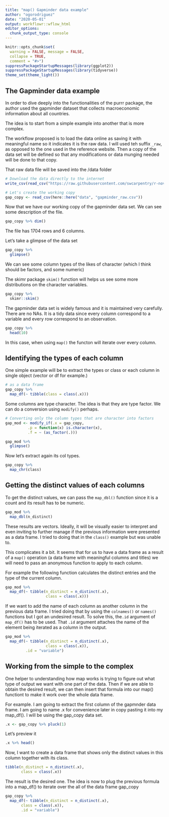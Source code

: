 ```yaml
---
title: "map() Gapminder data example"
author: "ogorodriguez"
date: "2020-05-01"
output: workflowr::wflow_html
editor_options:
  chunk_output_type: console
---
```



```r
knitr::opts_chunk$set(
  warning = FALSE, message = FALSE,
  collapse = TRUE,
  comment = "#>")
suppressPackageStartupMessages(library(ggplot2))
suppressPackageStartupMessages(library(tidyverse))
theme_set(theme_light())
```


## The Gapminder data example

In order to dive deeply into the functionalities of the purrr package, the author used the gapminder dataset that collects macroeconomic information about all countries.

The idea is to start from a simple example into another that is more complex.  

The workflow proposed is to load the data online as saving it with meaningful name so it indicates it is the raw data.  I will used teh suffix `_raw`, as opposed to the one used in the reference website.  Then a copy of the data set will be defined so that any modifications or data munging needed will be done to that copy.

That raw data file will be saved into the /data folder


```r
# Download the data directly to the internet
write_csv(read_csv("https://raw.githubusercontent.com/swcarpentry/r-novice-gapminder/gh-pages/_episodes_rmd/data/gapminder-FiveYearData.csv"), here::here("data", "gapminder_raw.csv")) 
```

```r
# Let's create the working copy
gap_copy <- read_csv(here::here("data", "gapminder_raw.csv"))
```

Now that we have our working copy of the gapminder data set.  We can see some description of the file. 

```r
gap_copy %>% dim()
```

The file has 1704 rows and 6 columns.

Let's take a glimpse of the data set

```r
gap_copy %>% 
  glimpse()
```


We can see some column types of the likes of character (which I think should be factors, and some numeric)

The skimr package `skim()` function will helps us see some more distributions on the character variables.

```r
gap_copy %>% 
  skimr::skim()
```

The gapminder data set is widely famous and it is maintained very carefully.  There are no NAs.  It is a tidy data since every column correspond to a variable and every row correspond to an observation.

```r
gap_copy %>% 
  head(10)
```

In this case, when using `map()` the functon will iterate over every column.  

## Identifying the types of each column

One simple example will be to extract the types or class or each column in single object (vector or df for example.)

```r
# as a data frame
gap_copy %>% 
  map_df(~ tibble(class = class(.x)))
```

Some columns are type character.  The idea is that they are type factor.  We can do a conversion using `modify()` perhaps.

          
```r
# Converting only the column types that are character into factors
gap_mod <- modify_if(.x = gap_copy,
          .p = function(x) is.character(x),
          .f = ~ (as_factor(.))) 
```

```r
gap_mod %>% 
  glimpse()
```

Now let's extract again its col types.

```r
gap_copy %>% 
  map_chr(class)
```

## Getting the distinct values of each columns

To get the distinct values, we can pass the `map_dbl()` function since it is a count and its result has to be numeric.

```r
gap_mod %>% 
  map_dbl(n_distinct)
```

These results are vectors.  Ideally, it will be visually easier to interpret and even inviting to further manage if the previous information were presented as a data frame.  I tried to doing that in the `class()` example but was unable to.

This complicates it a bit.  It seems that for us to have a data frame as a result of a `map()` operation (a data frame with meaningful columns and titles) we will need to pass an anonymous function to apply to each column.

For example the following function calculates the distinct entries and the type of the current column.

```r
gap_mod %>% 
  map_df(~ tibble(n_distinct = n_distinct(.x),
                  class = class(.x)))
```


If we want to add the name of each column as another column in the previous data frame.  I tried doing that by using the `colnames()` or `names()` functions but I got an undesired result.  To solve this, the` .id` argument of `map_df()` has to be used.  That `.id` argument attaches the name of the element being iterated as a column in the output.  


```r
gap_mod %>% 
  map_df(~ tibble(n_distinct = n_distinct(.x),
                  class = class(.x)),
         .id = "variable")
```


## Working from the simple to the complex

One helper to understanding how map works is trying to figure out what type of output we want with one part of the data.  Then if we are able to obtain the desired result, we can then insert that formula into our map() functiont to make it work over the whole data frame.  

For example.  I am going to extract the first column of the gapmnder data frame.  I am going to name .x for convenience later in copy pasting it into my map_df().  I will be using the gap_copy data set.


```r
.x <- gap_copy %>% pluck(1)
```

Let's preview it

```r
.x %>% head()
```

Now, I want to create a data frame that shows only the distinct values in this column together with its class.

```r
tibble(n_distinct = n_distinct(.x),
       class = class(.x))
```

The result is the desired one.  The idea is now to plug the previous formula into a map_df() to iterate over the all of the data frame gap_copy

```r
gap_copy %>% 
  map_df(~ tibble(n_distinct = n_distinct(.x),
       class = class(.x)),
       .id = "variable")
```

















